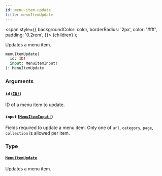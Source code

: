 ```yaml
---
id: menu-item-update
title: menuItemUpdate
---
```


<span
style={{
      backgroundColor: color,
      borderRadius: '2px',
      color: '#fff',
      padding: '0.2rem',
    }}>
{children}
</span>
);

Updates a menu item.

```graphql
menuItemUpdate(
  id: ID!
  input: MenuItemInput!
): MenuItemUpdate

```

### Arguments

#### `id` ([`ID!`](/api-reference/scalars/id.mdx))

ID of a menu item to update.

#### `input` ([`MenuItemInput!`](/api-reference/inputs/menu-item-input.mdx))

Fields required to update a menu item. Only one of `url`, `category`, `page`, `collection` is allowed per item.

### Type

#### [`MenuItemUpdate`](/api-reference/objects/menu-item-update.mdx)

Updates a menu item.
